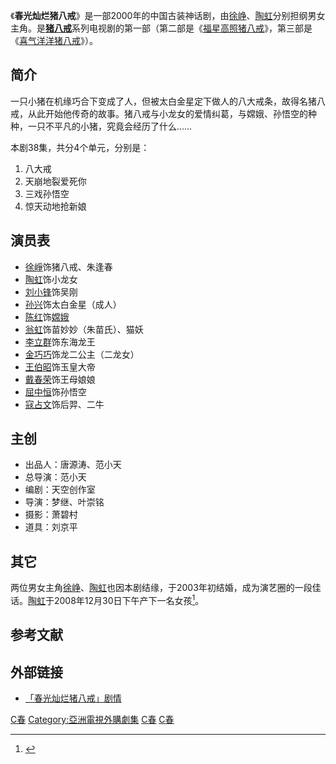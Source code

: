 {{电视节目信息框
| 名稱 = 春光灿烂猪八戒 
| 原名 = 
| 圖片 = Chun guang can lan ba jie.jpg
| 圖說 = 
| 分類 = 古装神话剧
| 原創者 = 
| 編劇 = 天空创作室
| 导演 = [[范小天|范小天]]、[[梦继|梦继]]、[[叶崇铭|叶崇铭]]
| 演出 = [[徐峥|徐峥]]、[[陶虹|陶虹]]、[[陈红|陈红]]、<br>[[孙兴|孙兴]]、[[翁虹|翁虹]]
| 配音 = 
| 旁白 = 
| 主題曲 = 好春光（[[吳彤_(演奏家)|吴彤]]演唱）
| 片尾曲 = 卷睫盼（[[吳彤_(演奏家)|吴彤]]、[[陈琳|陈琳]]演唱）
| 作曲 = 
| 國家 = 中华人民共和国
| 語言 = [[普通话|普通话]]
| 季數 = 
| 集數 = 38集
| 每集列表 = 
| 製片人 = [[范小天|范小天]]
| 執行製片 = 
| 拍攝地 = {{CHN}}
| 攝像 = 
| 每集長 = 
| 頻道 = 
| 電視網 = 各地方电视台
| 視頻制式 = 
| 音頻制式 = 
| 首播地區 = {{CHN}}
| 開始 = 2000年1月1日
| 結束 =
| 先於 = 
| 後於 = 
| 相關劇集 = 《[[福星高照猪八戒|福星高照猪八戒]]》2004年<br>《[[喜气洋洋猪八戒|喜气洋洋猪八戒]]》2005年<br>《[[欢乐元帅|欢乐元帅]]》2012年
| 官方網站 = 
}}
《'''春光灿烂猪八戒'''》是一部2000年的中国古装神话剧，由[[徐峥|徐峥]]、[[陶虹|陶虹]]分别担纲男女主角。是'''[[猪八戒|猪八戒]]'''系列电视剧的第一部（第二部是《[[福星高照猪八戒|福星高照猪八戒]]》，第三部是《[[喜气洋洋猪八戒|喜气洋洋猪八戒]]》）。

== 简介 ==
一只小猪在机缘巧合下变成了人，但被太白金星定下做人的八大戒条，故得名猪八戒，从此开始他传奇的故事。猪八戒与小龙女的爱情纠葛，与嫦娥、孙悟空的种种，一只不平凡的小猪，究竟会经历了什么……

本剧38集，共分4个单元，分别是：
# 八大戒
# 天崩地裂爱死你
# 三戏孙悟空
# 惊天动地抢新娘

== 演员表 ==
* [[徐崢|徐崢]]饰猪八戒、朱逢春　　
* [[陶虹|陶虹]]饰小龙女
* [[刘小锋|刘小锋]]饰吴刚
* [[孙兴|孙兴]]饰太白金星（成人）
* [[陳紅_(演員)|陈红]]饰[[嫦娥|嫦娥]]
* [[翁虹|翁虹]]饰苗妙妙（朱苗氏）、猫妖
* [[李立群|李立群]]饰东海龙王
* [[金巧巧|金巧巧]]饰龙二公主（二龙女）
* [[王伯昭|王伯昭]]饰玉皇大帝
* [[戴春荣|戴春荣]]饰王母娘娘
* [[屈中恒|屈中恒]]饰孙悟空
* [[寇占文|寇占文]]饰后羿、二牛

== 主创 ==
* 出品人：唐源涛、范小天
* 总导演：范小天
* 编剧：天空创作室
* 导演：梦继、叶崇铭
* 摄影：萧碧村
* 道具：刘京平

== 其它 ==
两位男女主角[[徐峥|徐峥]]、[[陶虹|陶虹]]也因本剧结缘，于2003年初结婚，成为演艺圈的一段佳话。[[陶虹|陶虹]]于2008年12月30日下午产下一名女孩<ref>{{cite web | language = zh-Hans | publisher = 搜狐 | title = 小陶虹在北京美中宜和妇儿医院顺产一千金 | url = http://health.sohu.com/20081231/n261520657.shtml | date = 2008年12月31日 | author = 刘娟 | accessdate = 2010-04-29 | archive-date = 2021-05-09 | archive-url = https://web.archive.org/web/20210509233355/https://health.sohu.com/20081231/n261520657.shtml | dead-url = no }}</ref>。

== 参考文献 ==
{{reflist}}

== 外部链接 ==
* [https://web.archive.org/web/20100415182734/http://jq.tvmao.com/episode/ChunGuangCanLanZhuBaJie-16924/0/  「春光灿烂猪八戒」剧情]

{{2000年中國大陸古裝/民初電視劇}}

[[Category:2000年中國電視劇集|C春]]
[[Category:亞洲電視外購劇集|Category:亞洲電視外購劇集]]
[[Category:西遊記題材電視劇|C春]]
[[Category:豬八戒題材作品|C春]]